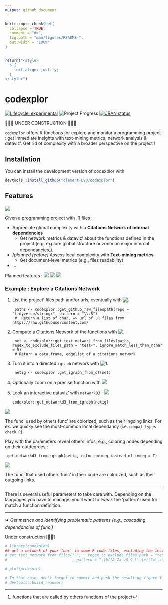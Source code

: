 ```yaml
---
output: github_document
---
```


```r
knitr::opts_chunk$set(
  collapse = TRUE,
  comment = "#>",
  fig.path = "man/figures/README-",
  out.width = "100%"
)


return("<style>
  p {
    text-align: justify;
  }
</style>")

```

# codexplor
<!-- badges: start -->
[![Lifecycle: experimental](https://img.shields.io/badge/lifecycle-experimental-orange.svg)](https://lifecycle.r-lib.org/articles/stages.html#experimental)
![Project Progress](https://img.shields.io/badge/R-black)
[![CRAN status](https://www.r-pkg.org/badges/version/codexplor)](https://CRAN.R-project.org/package=codexplor)
<!-- badges: end -->

🧰🔧🔨 UNDER CONSTRUCTION 🧰🔧🔨

`codexplor` offers R functions for explore and monitor a programming project : get immediate insights with text-mining metrics, network analysis & dataviz'. Get rid of complexity with a broader perspective on the project !

## Installation
You can install the development version of codexplor with

``` r
devtools::install_github("clement-LVD/codexplor")
```

## Features
 ![](https://img.shields.io/badge/{Method}-bold?style=flat&logoColor=black&logoSize=2&label=Citations Network of internal dependencies&labelColor=black&color=green)
 
 Given a programming project with .R files :

- Appreciate global complexity with a **Citations Network of internal dependencies**
    - Get network metrics & dataviz' about the functions defined in the project (e.g. explore global structure or zoom on major internal dependancies^[functions that are called by others functions of the project]).
- *[planned feature]* Assess local complexity with **Text-mining metrics**
  - Get document-level metrics (e.g., files readability)
- ...

 
Planned features : 
 ![](https://img.shields.io/badge/{Method}-bold?style=flat&logoColor=black&logoSize=2&label=Text-mining metrics&labelColor=grey&color=orange)
![](https://img.shields.io/badge/{Export}-bold?style=flat&logoColor=black&logoSize=2&label=Reporting&labelColor=orange&color=black)
![](https://img.shields.io/badge/{Export}-bold?style=flat&logoColor=black&logoSize=2&label=Network-advanced&labelColor=orange&color=black)

### Example : Explore a Citations Network 

1. List the project' files path and/or urls, eventually with ![.](https://img.shields.io/badge/{Scraping}-bold?style=flat&logoColor=black&logoSize=2&label=get_github_raw_filespath()&labelColor=green&color=black)


        paths <- codexplor::get_github_raw_filespath(repo = "tidyverse/stringr", pattern = "\\.R")
        #  Return a list of char. => url of .R files from https://raw.githubusercontent.com/ 


2. Compute a Citations Network of the functions with   ![.](https://img.shields.io/badge/{Method}-bold?style=flat&logoColor=black&logoSize=2&label=get_text_network_from_files()&labelColor=yellow&color=black)

        net <- codexplor::get_text_network_from_files(paths,  regex_to_exclude_files_path = "test-", ignore_match_less_than_nchar = 5)
        # Return a data.frame, edgelist of a citations network

3. Turn it into a directed `igraph`  network with ![1.](https://img.shields.io/badge/{igraph}-bold?style=flat&logoColor=black&logoSize=2&label=get_igraph_from_df()&labelColor=green&color=black)

        netig <- codexplor::get_igraph_from_df(net) 

5. Optionally zoom on a precise function with 
![](https://img.shields.io/badge/{igraph}-bold?style=flat&logoColor=black&logoSize=2&label=filter_igraph_egonetwork()&labelColor=green&color=black)

4. Look an interactive dataviz' with `networkD3` : ![](https://img.shields.io/badge/{Dataviz}-bold?style=flat&logoColor=black&logoSize=2&label=get_networkd3_from_igraph()&labelColor=yellow&color=black)

       codexplor::get_networkd3_from_igraph(netig) 


![](man/figures/example_net3d_dataviz.png)

The func' used by others func' are colorized, such as their ingoing links. For ex. we quicky see the most-common local dependancy (i.e. `compat-types-check.R`).

Play with the parameters reveal others infos, e.g., coloring nodes depending on their outdegrees :

     get_networkd3_from_igraph(netig, color_outdeg_instead_of_indeg = T) 

![](man/figures/example_net3d_dataviz2.png)

The func' that used others func' in their code are colorized, such as their outgoing links.

---

There is several useful parameters to take care with. Depending on the languages you have to manage, you'll want to tweak the 'pattern' used for match a function definition.

---




<!--
⏩ **4. Get an interactive `networkD3` HTML object**

 
`get_networkd3_from_igraph()` Return a list of 2 objects : 

1. a list named `'net3d'` with 2 data.frames, with the data used by `networkD3` (`'nodes'` and `'edges'`)

2. a networkD3::forceNetwork S3 class object named `'forcenetwork'`, an html interactive network dataviz'

-->



⏩ *Get metrics and identifying problematic patterns (e.g., cascading dependancies of func')*

Under construction [🔧🔨]

<!--
> `codexplor` help you to manage and analyze a programming project, giving you tools to figure out the big picture and to find the little wrench in the (net)work. 

> **Usecases 1.** As a head of a dozens of persons (non-tech) team', I have to dev' actively on the long run. codexplor help me to get the big picture of a large programming project quickly, with instant metrics & insights. Thanks to the network analysis and dataviz', I have deep insights about the project, such as for identifying theoritical vulnerability, for choosing where to start a polishing loop, but also for following a programming project over the long run. 

> **Usecases 2.** I can show the network or a small part of the network to the dev' and tech' profiles during our meetings or event prez'.

> **Usecases 3.** codexplor add insights on a particular function, as an help for the dev' when it come back on a project after a while (e.g., list all the local dependancies of a function and the functions that call it as a local dependancy).

-->
 
```r
# library(codexplor)
## get a network of your func' in some R code files, excluding the test- from testthat
# get_text_network_from_files("~",   regex_to_exclude_files_path = "test-"
#                             , pattern = "\\b([A-Za-z0-9_\\.]+)(?=\\s*(?:<-)\\s*function)" ) #here we define a capture-regex for extracting the texte before '<- function'

```


```r
# plot(pressure)

# In that case, don't forget to commit and push the resulting figure files, so they display on GitHub and CRAN.
# devtools::build_readme()
```

<!-- *Usecases of a quick programming project understanding*. codexplor goal is to *quickly* analyse your developing project, in order to *gain* time of comprehension, made your documentation, dataviz' of your project, etc. The features offered are crafted for coordinate large programming project, made helper func' for new colleagues and/or future you, formally identifying your higher-level func' and/or the most-frequently used as dependancies... and other handy features for priorizing your work by quickly figure out 'where' you have to pay attention. For example, before to change a parameter name in a func', you want to check what are the func' that used the one you want to modify. Same for changing the returned content or the behavior of a func' : you want to check which ones used this func' that you want to modify. You also want to offer an easy way to understand the chaining of your custom func'. -->
